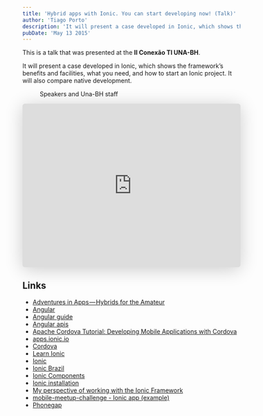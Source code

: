 ```yaml
---
title: 'Hybrid apps with Ionic. You can start developing now! (Talk)'
author: 'Tiago Porto'
description: 'It will present a case developed in Ionic, which shows the framework’s benefits and facilities, what you need, and how to start an Ionic project. It will also compare native development.'
pubDate: 'May 13 2015'
---
```


This is a talk that was presented at the **II Conexão TI UNA-BH**.

It will present a case developed in Ionic, which shows the framework’s
benefits and facilities, what you need, and how to start an Ionic project.
It will also compare native development.

<figure>
  <img
    src="/blog/hybrid-apps-with-ionic/11255225_806637859420327_5915070646726623611_n.jpg"
    alt=""
  />
  <figcaption>Speakers and Una-BH staff</figcaption>
</figure>

<iframe
  class="speakerdeck-iframe"
  frameborder="0"
  src="https://speakerdeck.com/player/515b61f1b5f3423eb07a7ff2ee49c352"
  title="Aplicativos híbridos com Ionic. Você também pode começar a desenvolver agora!"
  allowfullscreen="true"
  style="border: 0px; background: padding-box padding-box rgba(0, 0, 0, 0.1); margin: 0px; padding: 0px; border-radius: 6px; box-shadow: rgba(0, 0, 0, 0.2) 0px 5px 40px; width: 100%; height: auto; aspect-ratio: 560 / 420;"
  data-ratio="1.3333333333333333"
></iframe>

## Links

- [Adventures in Apps — Hybrids for the Amateur](https://medium.com/@sub_effect/adventures-in-apps-hybrids-for-the-amateur-6ef83cff335a)
- [Angular](https://angular.io)
- [Angular guide](https://docs.angularjs.org/guide)
- [Angular apis](https://docs.angularjs.org/api)
- [Apache Cordova Tutorial: Developing Mobile Applications with Cordova](https://www.toptal.com/app/developing-mobile-applications-with-apache-cordova)
- [apps.ionic.io](https://apps.ionic.io)
- [Cordova](https://cordova.apache.org)
- [Learn Ionic](https://learn.ionicframework.com)
- [Ionic](https://ionicframework.com)
- [Ionic Brazil](https://github.com/IonicBrazil)
- [Ionic Components](https://ionicframework.com/docs/components)
- [Ionic installation](https://ionicframework.com/docs/guide/installation.html)
- [My perspective of working with the Ionic Framework](https://www.raymondcamden.com/2014/07/28/my-perspective-of-working-with-the-ionic-framework)
- [mobile-meetup-challenge - Ionic app (example)](https://github.com/tiagoporto/mobile-meetup-challenge)
- [Phonegap](https://phonegap.com)
